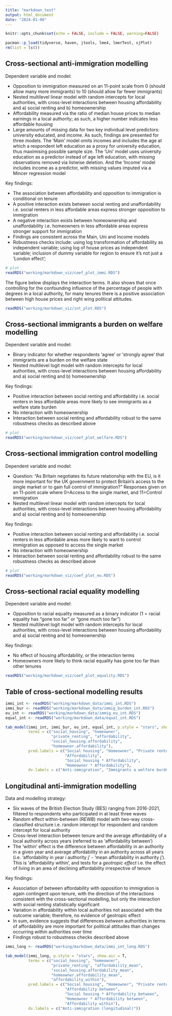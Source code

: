```yaml
---
title: "markdown_test"
output: html_document
date: "2024-01-08"
---
```


```r
knitr::opts_chunk$set(echo = FALSE, include = FALSE, warning=FALSE)
```

```r
pacman::p_load(tidyverse, haven, jtools, lme4, lmerTest, sjPlot)
rm(list = ls())
```

## Cross-sectional anti-immigration modelling

Dependent variable and model:  

* Opposition to immigration measured on an 11-point scale from 0 (should allow many more immigrants) to 10 (should allow far fewer immigrants)  
* Nested multilevel linear model with random intercepts for local authorities, with cross-level interactions between housing affordability and a) social renting and b) homeownership  
* Affordability measured via the ratio of median house prices to median earnings in a local authority; as such, a higher number indicates less affordable housing  
* Large amounts of missing data for two key individual level predictors: university educated, and income. As such, findings are presented for three models. The 'Main' model omits incomes and includes the age at which a respondent left education as a proxy for university education, thus maximising possible sample size. The 'Uni' model uses university education as a predictor instead of age left education, with missing observations removed via listwise deletion. And the 'Income' model includes income as a predictor, with missing values imputed via a Mincer regression model  

Key findings:  

* The association between affordability and opposition to immigration is conditional on tenure
* A positive interaction exists between social renting and unaffordability i.e. social renters in less affordable areas express stronger opposition to immigration  
* A negative interaction exists between homeownership and unaffordability i.e. homeowners in less affordable areas express stronger support for immigration  
* Findings are consistent across the Main, Uni and Income models  
* Robustness checks include: using log transformation of affordability as independent variable; using log of house prices as independent variable; inclusion of dummy variable for region to ensure it's not just a 'London effect';   

```r
# plot
readRDS("working/markdown_viz/coef_plot_immi.RDS")
```

The figure below displays the interaction terms. It also shows that once controlling for the confounding influence of the percentage of people with degrees in a local authority, for many tenures there is a positive association between high house prices and right wing political attitudes.  

```r
readRDS("working/markdown_viz/int_plot.RDS")
```

## Cross-sectional immigrants a burden on welfare modelling

Dependent variable and model:  

* Binary indicator for whether respondents 'agree' or 'strongly agree' that immigrants are a burden on the welfare state    
* Nested multilevel logit model with random intercepts for local authorities, with cross-level interactions between housing affordability and a) social renting and b) homeownership  

Key findings:  

* Positive interaction between social renting and affordability i.e. social renters in less affordable areas more likely to see immigrants as a welfare state burden  
* No interaction with homeownership  
* Interaction between social renting and affordability robust to the same robustness checks as described above  


```r
# plot
readRDS("working/markdown_viz/coef_plot_welfare.RDS")
```

## Cross-sectional immigration control modelling

Dependent variable and model:  

* Question: "As Britain negotiates its future relationship with the EU, is it more important for the UK government to
protect Britain's access to the single market or to gain full control of immigration?" Responses given on an 11-point scale where 0=Access to the single market, and 11=Control immigration       
* Nested multilevel linear model with random intercepts for local authorities, with cross-level interactions between housing affordability and a) social renting and b) homeownership  

Key findings:  

* Positive interaction between social renting and affordability i.e. social renters in less affordable areas more likely to want to control immigration as opposed to access the single market  
* No interaction with homeownership  
* Interaction between social renting and affordability robust to the same robustness checks as described above 

```r
# plot
readRDS("working/markdown_viz/coef_plot_eu.RDS")
```

## Cross-sectional racial equality modelling

Dependent variable and model:  

* Opposition to racial equality measured as a binary indicator (1 = racial equality has "gone too far" or "gone much too far")  
* Nested multilevel logit model with random intercepts for local authorities, with cross-level interactions between housing affordability and a) social renting and b) homeownership  

Key findings:  

* No effect of housing affordability, or the interaction terms
* Homeowners more likely to think racial equality has gone too far than other tenures  

```r
readRDS("working/markdown_viz/coef_plot_equality.RDS")
```

## Table of cross-sectional modelling results

```r
immi_int <- readRDS("working/markdown_data/immi_int.RDS")
immi_bur <- readRDS("working/markdown_data/immig_burden_int.RDS")
eu_int <- readRDS("working/markdown_data/immig_eu_int.RDS")
equal_int <- readRDS("working/markdown_data/equal_int.RDS")

tab_model(immi_int, immi_bur, eu_int, equal_int, p.style = "stars", show.aic = T, 
          terms = c("social_housing", "homeowner", 
                    "private_renting", "affordability", 
                    "social_housing.affordability", 
                    "homeowner.affordability"),
          pred.labels = c("Social housing", "Homeowner", "Private renter",
                          "Affordability",
                          "Social housing * Affordability", 
                          "Homeowner * Affordability"),
          dv.labels = c("Anti-immigration", "Immigrants a welfare burden", "Control immigration", "Anti-racial equality"))
```


## Longitudinal anti-immigration modelling

Data and modelling strategy:

* Six waves of the British Election Study (BES) ranging from 2016-2021, filtered to respondents who participated in at least three waves  
* Random effect within-between (REWB) model with two-way cross-classified structure i.e. random intercept for respondent and random intercept for local authority  
* Cross-level interaction between tenure and the average affordability of a local authority across years (referred to as 'affordability between')  
* The 'within' effect is the difference between affordability in an authority in a given year and average affordability in an authority across all years (i.e. 'affordability in year i authority j' - 'mean affordability in authority j'). This is 'affordability within', and tests for a *geotropic effect* i.e. the effect of living in an area of declining affordability irrespective of tenure  

Key findings:  

* Association of between affordability with opposition to immigration is again contingent upon tenure, with the direction of the interactions consistent with the cross-sectional modelling, but only the interaction with social renting statistically significant  
* Variation in affordability within local authorities not associated with the outcome variable; therefore, no evidence of geotropic effect  
* In sum, evidence suggests that differences *between* authorities in terms of affordability are more important for political attitudes than changes occurring *within* authorities over time  
* Findings robust to robustness checks described above  

```r
immi_long <- readRDS("working/markdown_data/immi_int_long.RDS")

tab_model(immi_long, p.style = "stars", show.aic = T, 
          terms = c("social_housing", "homeowner", 
                    "private_renting", "affordability_mean",
                    "social_housing.affordability_mean",
                    "homeowner.affordability_mean",
                    "affordability_within"),
          pred.labels = c("Social housing", "Homeowner", "Private renter",
                          "Affordability between",
                          "Social housing * Affordability between",
                          "Homeowner * Affordability between",
                          "Affordability within"),
          dv.labels = c("Anti-immigration (longitudinal)"))
```

